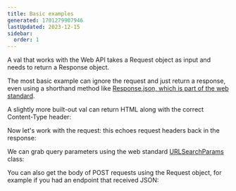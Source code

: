 ```yaml
---
title: Basic examples
generated: 1701279907946
lastUpdated: 2023-12-15
sidebar:
  order: 1
---
```



A val that works with the Web API takes a Request object as input and needs to return a Response object.

The most basic example can ignore the request and just return a response, even using a shorthand method like [Response.json, which is part of the web standard](https://developer.mozilla.org/en-US/docs/Web/API/Response/json_static).

<Val url="https://www.val.town/embed/tmcw/jsonOkExample" />

A slightly more built-out val can return HTML along with the correct Content-Type header:

<Val url="https://www.val.town/embed/tmcw/htmlExample" />

Now let's work with the request: this echoes request headers back in the response:

<Val url="https://www.val.town/embed/tmcw/headersExample" />

We can grab query parameters using the web standard [URLSearchParams](https://developer.mozilla.org/en-US/docs/Web/API/URL/searchParams) class:

<Val url="https://www.val.town/embed/neverstew/queryParams" />

You can also get the body of POST requests using the Request object,
for example if you had an endpoint that received JSON:

<Val url="https://www.val.town/embed/tmcw/jsonBodyParsing" />